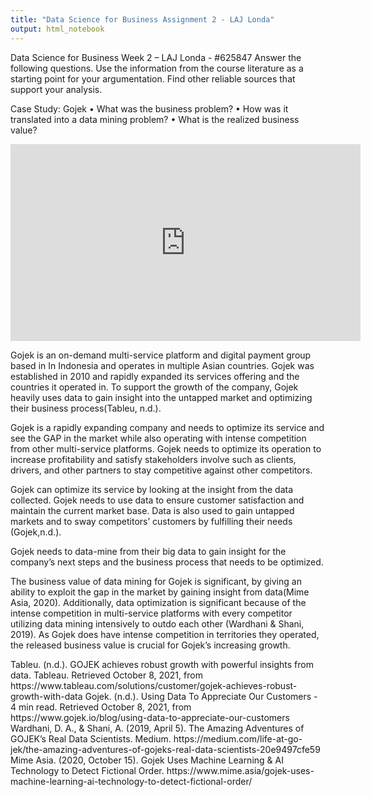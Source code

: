 ```yaml
---
title: "Data Science for Business Assignment 2 - LAJ Londa"
output: html_notebook
---
```



Data Science for Business Week 2 – LAJ Londa - #625847
Answer the following questions. Use the information from the course literature as a starting point for your argumentation. Find other reliable sources that support your analysis.

Case Study: Gojek
•	What was the business problem?
•	How was it translated into a data mining problem?
•	What is the realized business value?

<iframe width="560" height="315" src="https://www.youtube.com/embed/ssGhuFOYqvw" title="YouTube video player" frameborder="0" allow="accelerometer; autoplay; clipboard-write; encrypted-media; gyroscope; picture-in-picture" data-external ="1"></iframe>Gojek is an on-demand multi-service platform and digital payment group based in In Indonesia and operates in multiple Asian countries. Gojek was established in 2010 and rapidly expanded its services offering and the countries it operated in. To support the growth of the company, Gojek heavily uses data to gain insight into the untapped market and optimizing their business process(Tableu, n.d.).

Gojek is a rapidly expanding company and needs to optimize its service and see the GAP in the market while also operating with intense competition from other multi-service platforms. Gojek needs to optimize its operation to increase profitability and satisfy stakeholders involve such as clients, drivers, and other partners to stay competitive against other competitors.

Gojek can optimize its service by looking at the insight from the data collected. Gojek needs to use data to ensure customer satisfaction and maintain the current market base. Data is also used to gain untapped markets and to sway competitors' customers by fulfilling their needs (Gojek,n.d.).

Gojek needs to data-mine from their big data to gain insight for the company's next steps and the business process that needs to be optimized.

The business value of data mining for Gojek is significant, by giving an ability to exploit the gap in the market by gaining insight from data(Mime Asia, 2020). Additionally, data optimization is significant because of the intense competition in multi-service platforms with every competitor utilizing data mining intensively to outdo each other (Wardhani & Shani, 2019). As Gojek does have intense competition in territories they operated, the released business value is crucial for Gojek’s increasing growth.











Tableu. (n.d.). GOJEK achieves robust growth with powerful insights from data. Tableau. Retrieved October 8, 2021, from https://www.tableau.com/solutions/customer/gojek-achieves-robust-growth-with-data
Gojek. (n.d.). Using Data To Appreciate Our Customers - 4 min read. Retrieved October 8, 2021, from https://www.gojek.io/blog/using-data-to-appreciate-our-customers
Wardhani, D. A., & Shani, A. (2019, April 5). The Amazing Adventures of GOJEK’s Real Data Scientists. Medium. https://medium.com/life-at-go-jek/the-amazing-adventures-of-gojeks-real-data-scientists-20e9497cfe59
Mime Asia. (2020, October 15). Gojek Uses Machine Learning & AI Technology to Detect Fictional Order. https://www.mime.asia/gojek-uses-machine-learning-ai-technology-to-detect-fictional-order/


